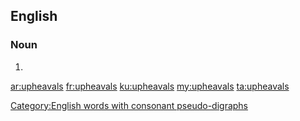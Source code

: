 ==English==

===Noun===
{{head|en|noun plural form}}

# {{plural of|upheaval|lang=en}}

[[Category:English words with consonant pseudo-digraphs]]

[[ar:upheavals]]
[[fr:upheavals]]
[[ku:upheavals]]
[[my:upheavals]]
[[ta:upheavals]]